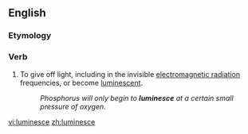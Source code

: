 ==English==

===Etymology===
{{back-from|luminescent}}

===Verb===
{{en-verb|luminesc|ing}}

# To give off light, including in the invisible [[electromagnetic radiation]] frequencies, or become [[luminescent]].
#:''Phosphorus will only begin to '''luminesce''' at a certain small pressure of oxygen.''

[[vi:luminesce]]
[[zh:luminesce]]